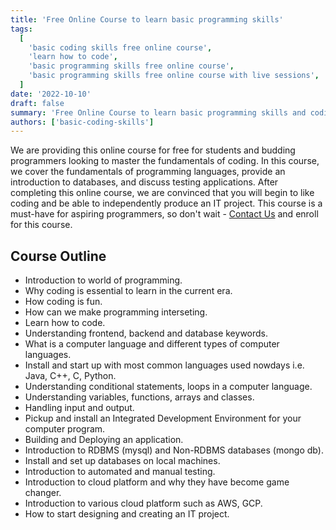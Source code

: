 ```yaml
---
title: 'Free Online Course to learn basic programming skills'
tags:
  [
    'basic coding skills free online course',
    'learn how to code',
    'basic programming skills free online course',
    'basic programming skills free online course with live sessions',
  ]
date: '2022-10-10'
draft: false
summary: 'Free Online Course to learn basic programming skills and coding '
authors: ['basic-coding-skills']
---
```


We are providing this online course for free for students and budding programmers looking to master the fundamentals of coding.
In this course, we cover the fundamentals of programming languages, provide an
introduction to databases, and discuss testing applications. After completing
this online course, we are convinced that you will begin to like coding and
be able to independently produce an IT project.
This course is a must-have for aspiring programmers, so don't wait - [Contact Us](mailto:livecodingclasses@gmail.com) and enroll for this course.

## Course Outline

- Introduction to world of programming.
- Why coding is essential to learn in the current era.
- How coding is fun.
- How can we make programming interseting.
- Learn how to code.
- Understanding frontend, backend and database keywords.
- What is a computer language and different types of computer languages.
- Install and start up with most common languages used nowdays i.e. Java, C++, C, Python.
- Understanding conditional statements, loops in a computer language.
- Understanding variables, functions, arrays and classes.
- Handling input and output.
- Pickup and install an Integrated Development Environment for your computer program.
- Building and Deploying an application.
- Introduction to RDBMS (mysql) and Non-RDBMS databases (mongo db).
- Install and set up databases on local machines.
- Introduction to automated and manual testing.
- Introduction to cloud platform and why they have become game changer.
- Introduction to various cloud platform such as AWS, GCP.
- How to start designing and creating an IT project.
